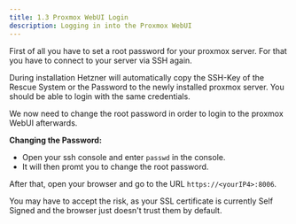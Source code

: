 ```yaml
---
title: 1.3 Proxmox WebUI Login
description: Logging in into the Proxmox WebUI
---
```



First of all you have to set a root password for your proxmox server.
For that you have to connect to your server via SSH again.

<Aside type="note">
  During installation Hetzner will automatically copy the SSH-Key of the Rescue
  System or the Password to the newly installed proxmox server. You should be
  able to login with the same credentials.
</Aside>

We now need to change the root password in order to login to the proxmox WebUI afterwards.

**Changing the Password:**

- Open your ssh console and enter `passwd` in the console.
- It will then promt you to change the root password.

After that, open your browser and go to the URL `https://<yourIP4>:8006`.

<Aside type="note">
  You may have to accept the risk, as your SSL certificate is currently Self
  Signed and the browser just doesn't trust them by default.
</Aside>
